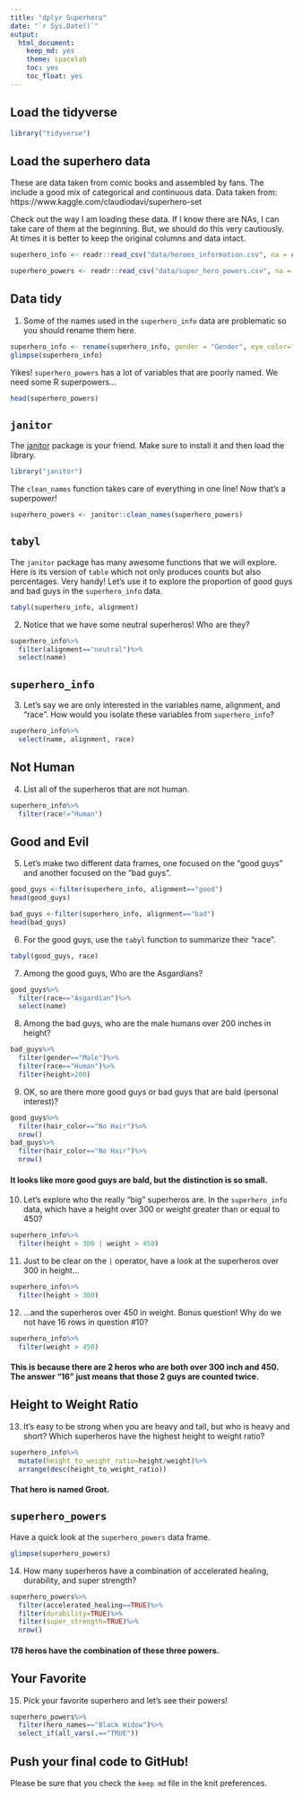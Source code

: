 ```yaml
---
title: "dplyr Superhero"
date: "`r Sys.Date()`"
output:
  html_document: 
    keep_md: yes
    theme: spacelab
    toc: yes
    toc_float: yes
---
```


## Load the tidyverse
```r
library("tidyverse")
```

## Load the superhero data
These are data taken from comic books and assembled by fans. The include a good mix of categorical and continuous data.  Data taken from: https://www.kaggle.com/claudiodavi/superhero-set  

Check out the way I am loading these data. If I know there are NAs, I can take care of them at the beginning. But, we should do this very cautiously. At times it is better to keep the original columns and data intact.  
```r
superhero_info <- readr::read_csv("data/heroes_information.csv", na = c("", "-99", "-"))
```

```r
superhero_powers <- readr::read_csv("data/super_hero_powers.csv", na = c("", "-99", "-"))
```

## Data tidy
1. Some of the names used in the `superhero_info` data are problematic so you should rename them here.  
```r
superhero_info <- rename(superhero_info, gender = "Gender", eye_color="Eye color", hair_color="Hair color", skin_color="Skin color", race="Race", height="Height", publisher="Publisher", alignment="Alignment", weight="Weight")
glimpse(superhero_info)
```

Yikes! `superhero_powers` has a lot of variables that are poorly named. We need some R superpowers...
```r
head(superhero_powers)
```

## `janitor`
The [janitor](https://garthtarr.github.io/meatR/janitor.html) package is your friend. Make sure to install it and then load the library.  
```r
library("janitor")
```

The `clean_names` function takes care of everything in one line! Now that's a superpower!
```r
superhero_powers <- janitor::clean_names(superhero_powers)
```

## `tabyl`
The `janitor` package has many awesome functions that we will explore. Here is its version of `table` which not only produces counts but also percentages. Very handy! Let's use it to explore the proportion of good guys and bad guys in the `superhero_info` data.  

```r
tabyl(superhero_info, alignment)
```

2. Notice that we have some neutral superheros! Who are they?
```r
superhero_info%>%
  filter(alignment=="neutral")%>%
  select(name)
```

## `superhero_info`
3. Let's say we are only interested in the variables name, alignment, and "race". How would you isolate these variables from `superhero_info`?
```r
superhero_info%>%
  select(name, alignment, race)
```

## Not Human
4. List all of the superheros that are not human.
```r
superhero_info%>%
  filter(race!="Human")
```

## Good and Evil
5. Let's make two different data frames, one focused on the "good guys" and another focused on the "bad guys".
```r
good_guys <-filter(superhero_info, alignment=="good")
head(good_guys)
```

```r
bad_guys <-filter(superhero_info, alignment=="bad")
head(bad_guys)
```

6. For the good guys, use the `tabyl` function to summarize their "race".
```r
tabyl(good_guys, race)
```

7. Among the good guys, Who are the Asgardians?
```r
good_guys%>%
  filter(race=="Asgardian")%>%
  select(name)
```

8. Among the bad guys, who are the male humans over 200 inches in height?
```r
bad_guys%>%
  filter(gender=="Male")%>%
  filter(race=="Human")%>%
  filter(height>200)
```

9. OK, so are there more good guys or bad guys that are bald (personal interest)?
```r
good_guys%>%
  filter(hair_color=="No Hair")%>%
  nrow()
bad_guys%>%
  filter(hair_color=="No Hair")%>%
  nrow()
```
#### It looks like more good guys are bald, but the distinction is so small. 

10. Let's explore who the really "big" superheros are. In the `superhero_info` data, which have a height over 300 or weight greater than or equal to 450?
```r
superhero_info%>%
  filter(height > 300 | weight > 450)
```

11. Just to be clear on the `|` operator,  have a look at the superheros over 300 in height...
```r
superhero_info%>%
  filter(height > 300)
```

12. ...and the superheros over 450 in weight. Bonus question! Why do we not have 16 rows in question #10?
```r
superhero_info%>%
  filter(weight > 450)
```
#### This is because there are 2 heros who are both over 300 inch and 450. The answer "16" just means that those 2 guys are counted twice. 

## Height to Weight Ratio
13. It's easy to be strong when you are heavy and tall, but who is heavy and short? Which superheros have the highest height to weight ratio?
```r
superhero_info%>%
  mutate(height_to_weight_ratio=height/weight)%>%
  arrange(desc(height_to_weight_ratio))
```
#### That hero is named Groot. 

## `superhero_powers`
Have a quick look at the `superhero_powers` data frame.  
```r
glimpse(superhero_powers)
```

14. How many superheros have a combination of accelerated healing, durability, and super strength?
```r
superhero_powers%>%
  filter(accelerated_healing==TRUE)%>%
  filter(durability=TRUE)%>%
  filter(super_strength=TRUE)%>%
  nrow()
```
#### 178 heros have the combination of these three powers. 

## Your Favorite
15. Pick your favorite superhero and let's see their powers!
```r
superhero_powers%>%
  filter(hero_names=="Black Widow")%>%
  select_if(all_vars(.=="TRUE"))
```

## Push your final code to GitHub!
Please be sure that you check the `keep md` file in the knit preferences.   
